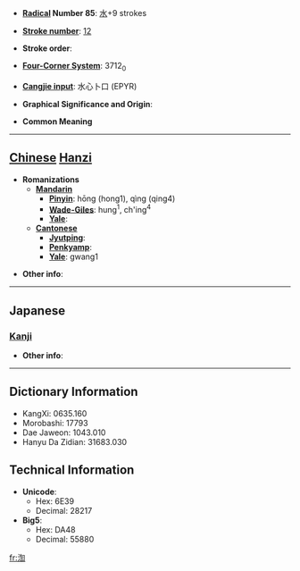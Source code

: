 * '''[[Wiktionary:Chinese radical index| Radical]] Number 85''': [[Wiktionary:Chinese radical index 水|水]]+9 strokes

* '''[[Wiktionary:Chinese total strokes index|Stroke number]]''': [[Wiktionary:Chinese total strokes index 12|12]]

* '''Stroke order''': 

* '''[[Wiktionary:Chinese four corner index|Four-Corner System]]''': 3712<sub>0</sub>

* '''[[Wiktionary:Chinese Cangjie index|Cangjie input]]''': 水心卜口 (EPYR)

* '''Graphical Significance and Origin''': 

* '''Common Meaning'''

----

== [[Chinese]] [[Hanzi]] ==

* '''Romanizations'''
** '''[[Mandarin]]'''
*** '''[[Pinyin]]''': hōng (hong1), qìng (qing4)
*** '''[[Wade-Giles]]''': hung<sup>1</sup>, ch'ing<sup>4</sup>
*** '''[[Yale]]''': 
** '''[[Cantonese]]'''
*** '''[[Jyutping]]''':
*** '''[[Penkyamp]]''': 
*** '''[[Yale]]''': gwang1

* '''Other info''': 

----

==Japanese==
===[[Kanji]]===
{{kanji|on readings=[[こう]] (kō), [[せい]] (sei), [[しょう]] (shō)|kun readings=}}

* '''Other info''':  

----

== Dictionary Information ==

* KangXi: 0635.160
* Morobashi: 17793
* Dae Jaweon: 1043.010
* Hanyu Da Zidian: 31683.030

== Technical Information ==

* '''Unicode''':
** Hex: 6E39
** Decimal: 28217
* '''Big5''':
** Hex: DA48
** Decimal: 55880

[[fr:渹]]